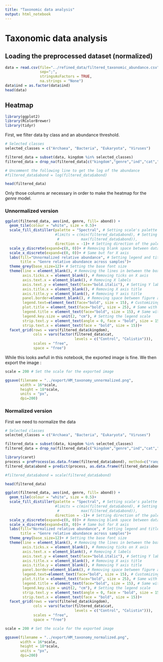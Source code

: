 ```yaml
---
title: "Taxonomic data analysis"
output: html_notebook
---
```


# Taxonomic data analysis

## Loading the preprocessed dataset (normalized)

```r
data = read.csv(file="../refined_data/filtered_taxonomic_abundance.csv",
                sep=";",
                stringsAsFactors = TRUE,
                na.strings = "None")
data$ind = as.factor(data$ind)
head(data)
```

## Heatmap

```r
library(ggplot2)
library(RColorBrewer)
library(tidyr)
```

First, we filter data by class and an abundance threshold.

```r
# Selected classes
selected_classes = c("Archaea", "Bacteria", "Eukaryota", "Viruses") 

filtered_data = subset(data, kingdom %in% selected_classes)
filtered_data = drop_na(filtered_data[c("kingdom","genre","ind","cat","abond")])

# Uncomment the following line to get the log of the abundance
#filtered_data$abond = log(filtered_data$abond)

head(filtered_data)
```

Only those columns ar necessary in order to make the heatmap for the *genre* model.

### Unnormalized version

```r
ggplot(filtered_data, aes(ind, genre, fill= abond)) + 
  geom_tile(colour = "white", size = 0.5)+
  scale_fill_distiller(palette = "Spectral", # Setting scale's palette
                       #limits = c(min(filtered_data$abond), # Setting scale limits
                        #          max(filtered_data$abond)),
                       direction = -1)+ # Setting direction of the palette
  scale_y_discrete(expand=c(0, 0))+ # Removing blank space between data and Y axis
  scale_x_discrete(expand=c(0, 0))+ # Same but for X axis
  labs(fill="Unnormalized relative abundance", # Setting legend and title name
       title = "Genre relative abundance across samples")+
  theme_grey(base_size=12)+ # Setting the base font size
  theme(line = element_blank(), # Removing the lines in between the boxes
        axis.ticks.x = element_blank(), # Removing ticks on X axis
        axis.text.x = element_blank(), # Removing X labels
        axis.text.y = element_text(face="bold.italic"), # Setting Y labels to bold
        axis.title.x = element_blank(), # Removing X axis title
        axis.title.y = element_blank(), # Removing Y axis title
        panel.border=element_blank(), # Removing space between figure and panel
        legend.text=element_text(face="bold", size = 15), # Customizing legend font
        plot.title = element_text(face="bold", size = 25), # Same with main title
        legend.title = element_text(face="bold", size = 15), # Same with legend
        legend.key.size = unit(2, "cm"), # Setting the legend scale
        strip.text.y = element_text(angle = 0, face = "bold", size = 15),
        strip.text.x = element_text(face = "bold", size = 15))+
  facet_grid(rows = vars(filtered_data$kingdom), 
             cols = vars(factor(filtered_data$cat, 
                                levels = c("Control", "Colistin"))),
             scales = "free",
             space = "free")
```

While this looks awfull in this notebook, the exported image is fine. We then export the image :

```r
scale = 200 # Set the scale for the exported image

ggsave(filename = "../export/HM_taxonomy_unnormalized.png",
       width = 16*scale,
       height = 18*scale,
       units = "px",
       dpi=200)
```

### Normalized version

First we need to normalize the data

```r
# Selected classes
selected_classes = c("Archaea", "Bacteria", "Eukaryota", "Viruses") 

filtered_data = subset(data, kingdom %in% selected_classes)
filtered_data = drop_na(filtered_data[c("kingdom","genre","ind","cat","abond")])

library(caret)
process = preProcess(as.data.frame(filtered_data$abond), method=c("range"))
filtered_data$abond = predict(process, as.data.frame(filtered_data$abond))

#filtered_data$abond = scale(filtered_data$abond)

head(filtered_data)
```

```r
ggplot(filtered_data, aes(ind, genre, fill= abond)) + 
  geom_tile(colour = "white", size = 0.5)+
  scale_fill_distiller(palette = "Spectral", # Setting scale's palette
                       #limits = c(min(filtered_data$abond), # Setting scale limits
                        #          max(filtered_data$abond)),
                       direction = -1)+ # Setting direction of the palette
  scale_y_discrete(expand=c(0, 0))+ # Removing blank space between data and Y axis
  scale_x_discrete(expand=c(0, 0))+ # Same but for X axis
  labs(fill="Normalized relative abundance", # Setting legend and title name
       title = "Genre relative abundance across samples")+
  theme_grey(base_size=12)+ # Setting the base font size
  theme(line = element_blank(), # Removing the lines in between the boxes
        axis.ticks.x = element_blank(), # Removing ticks on X axis
        axis.text.x = element_blank(), # Removing X labels
        axis.text.y = element_text(face="bold.italic"), # Setting Y labels to bold
        axis.title.x = element_blank(), # Removing X axis title
        axis.title.y = element_blank(), # Removing Y axis title
        panel.border=element_blank(), # Removing space between figure and panel
        legend.text=element_text(face="bold", size = 15), # Customizing legend font
        plot.title = element_text(face="bold", size = 25), # Same with main title
        legend.title = element_text(face="bold", size = 15), # Same with legend
        legend.key.size = unit(2, "cm"), # Setting the legend scale
        strip.text.y = element_text(angle = 0, face = "bold", size = 15),
        strip.text.x = element_text(face = "bold", size = 15))+
  facet_grid(rows = vars(filtered_data$kingdom), 
             cols = vars(factor(filtered_data$cat, 
                                levels = c("Control", "Colistin"))),
             scales = "free",
             space = "free")
```

```r
scale = 200 # Set the scale for the exported image

ggsave(filename = "../export/HM_taxonomy_normalized.png",
       width = 16*scale,
       height = 18*scale,
       units = "px",
       dpi=200)
```
